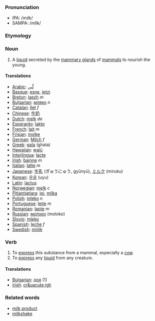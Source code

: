 ===Pronunciation===
*IPA: /mɪlk/
*SAMPA: /mIlk/
===Etymology===
===Noun===
#A [[liquid]] secreted by the [[mammary gland]]s of [[mammal]]s to nourish the young.
====Translations====
*[[Arabic]]: [[لّبن]]
*[[Basque]]: [[esne]], [[jetzi]]
*[[Breton]]: [[laezh]] ''m''
*[[Bulgarian]]: [[мляко]] ''n''
*[[Catalan]]: [[llet]] ''f''
*[[Chinese]]: [[牛奶]]
*[[Dutch]]: [[melk]] ''de''
*[[Esperanto]]: [[lakto]]
*[[French]]: [[lait]] ''m''
*[[Frisian]]: [[molke]]
*[[German]]: [[Milch]] ''f''
*[[Greek]]: [[gala]] (ghala)
*[[Hawaiian]]: [[waiū]]
*[[Interlingua]]: [[lacte]]
*[[Irish]]: [[bainne]] ''m''
*[[Italian]]: [[latte]] ''m''
*[[Japanese]]: [[牛乳]] (ぎゅうにゅう, gyūnyū), [[ミルク]] (miruku)
*[[Korean]]: [[우유]] (uyu)
*[[Latin]]: [[lactus]]
*[[Norwegian]]: [[melk]] ''c''
*[[Pitjantjatjara]]: [[ipi]], [[milka]]
*[[Polish]]: [[mleko]] ''n''
*[[Portuguese]]: [[leite]] ''m''
*[[Romanian]]: [[lapte]] ''m''
*[[Russian]]: [[молоко]] (moloko)
*[[Slovio]]: [[mleko]]
*[[Spanish]]: [[leche]] ''f''
*[[Swedish]]: [[mjölk]]
===Verb===
#To [[express]] this substance from a mammal, especially a [[cow]].
#To [[express]] any [[liquid]] from any creature.
====Translations====
*[[Bulgarian]]: [[доя]] (1)
*[[Irish]]: [[cr&uacute;igh]]
===Related words===
*[[milk product]]
*[[milkshake]]